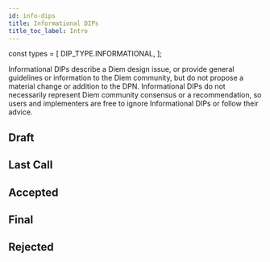 ```yaml
---
id: info-dips
title: Informational DIPs
title_toc_label: Intro
---
```


const types = [
  DIP_TYPE.INFORMATIONAL,
];

<p className="description">Informational DIPs describe a Diem design issue, or provide general guidelines or information to the Diem community, but do not propose a material change or addition to the DPN. Informational DIPs do not necessarily represent Diem community consensus or a recommendation, so users and implementers are free to ignore Informational DIPs or follow their advice.</p>

## Draft

<DIPTable
  status={DIP_STATUS.DRAFT}
  types={types}
/>

## Last Call

<DIPTable
  status={DIP_STATUS.LAST_CALL}
  types={types}
/>

## Accepted

<DIPTable
  status={DIP_STATUS.ACCEPTED}
  types={types}
/>

## Final

<DIPTable
  status={DIP_STATUS.FINAL}
  types={types}
/>

## Rejected

<DIPTable
  status={DIP_STATUS.REJECTED}
  types={types}
/>
